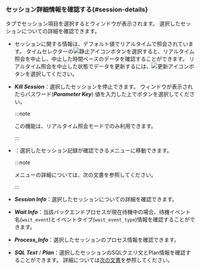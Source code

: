 ### セッション詳細情報を確認する{#session-details}

<Cmdname sid="active_sessions" className="uitext" />タブでセッション項目を選択すると<Cmdname sid="session_detail" className="uitext" />ウィンドウが表示されます。 選択したセッションについての詳細を確認できます。

<ImgLang img='db-session-details-info.png' desc='セッション詳細' />

- セッションに関する情報は、デフォルト値でリアルタイムで照会されています。 タイムセレクターの![静止アイコン](/img/ico-pause.svg)ボタンを選択すると、リアルタイム照会を中止し、中止した時間ベースのデータを確認することができます。 リアルタイム照会を中止した状態でデータを更新するには、![更新アイコン](/img/ico-refresh.svg)ボタンを選択してください。

- **_Kill Session_**：選択したセッションを停止できます。 <Cmdname sid="session_kill" className="uitext" />ウィンドウが表示されたらパスワード(**_Parameter Key_**) 値を入力した上で<Cmdname sid="apply" className="uitext" />ボタンを選択してください。

  :::note

  この機能は、リアルタイム照会モードでのみ利用できます。

  :::

<InDoc product="postgresql">

- <Cmdname sid="TTL06721" className="uitext" />：選択したセッション記録が確認できる<Cmdname sid="side_sessionHistory" className="uitext" />メニューに移動できます。

  :::note

  <Cmdname sid="side_sessionHistory" className="uitext" />メニューの詳細については、<Link to="analysis-session-history">次の文書</Link>を参照してください。

  :::

</InDoc>

- **_Session Info_**：選択したセッションについての詳細を確認できます。

- **_Wait Info_**：当該バックエンドプロセスが現在待機中の場合、待機イベント名(`wait_event`)とイベントタイプ(`wait_event_type`)情報を確認することができます。

- **_Process_Info_**：選択したセッションのプロセス情報を確認できます。

- **_SQL Text_** / **_Plan_**：選択したセッションのSQLクエリ文とPlan情報を確認することができます。 詳細については[次の文書](#query-details)を参照してください。
